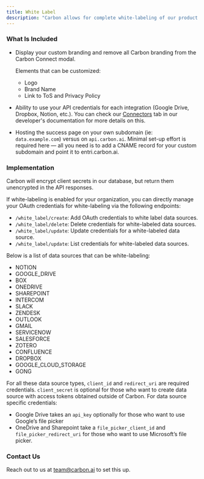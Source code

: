 ```yaml
---
title: White Label
description: "Carbon allows for complete white-labeling of our product."
---
```


### What Is Included

- Display your custom branding and remove all Carbon branding from the Carbon Connect modal.
    
    Elements that can be customized:
    
    * Logo
    * Brand Name
    * Link to ToS and Privacy Policy

- Ability to use your API credentials for each integration (Google Drive, Dropbox, Notion, etc.). You can check our [Connectors](/connectors) tab in our developer's documentation for more details on this.
    
- Hosting the success page on your own subdomain (ie: `data.example.com`) versus on `api.carbon.ai`. Minimal set-up effort is required here — all you need is to add a CNAME record for your custom subdomain and point it to entri.carbon.ai.

### Implementation

<Note> Carbon will encrypt client secrets in our database, but return them unencrypted in the API responses. </Note>

If white-labeling is enabled for your organization, you can directly manage your OAuth credentials for white-labeling via the following endpoints:
- `/white_label/create`: Add OAuth credentials to white label data sources.
- `/white_label/delete`: Delete credentials for white-labeled data sources.
- `/white_label/update`: Update credentials for a white-labeled data source.
- `/white_label/update`: List credentials for white-labeled data sources.

Below is a list of data sources that can be white-labeling:
- NOTION
- GOOGLE_DRIVE
- BOX
- ONEDRIVE
- SHAREPOINT
- INTERCOM
- SLACK
- ZENDESK
- OUTLOOK
- GMAIL
- SERVICENOW
- SALESFORCE
- ZOTERO
- CONFLUENCE
- DROPBOX
- GOOGLE_CLOUD_STORAGE
- GONG

For all these data source types, `client_id` and `redirect_uri` are required credentials. `client_secret` is optional for those who want to create data source with access tokens obtained outside of Carbon. For data source specific credentials:
- Google Drive takes an `api_key` optionally for those who want to use Google’s file picker
- OneDrive and Sharepoint take a `file_picker_client_id` and `file_picker_redirect_uri` for those who want to use Microsoft’s file picker.

### Contact Us

Reach out to us at team@carbon.ai to set this up.